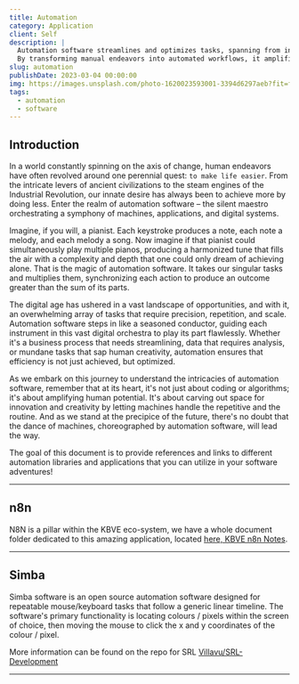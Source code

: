 ```yaml
---
title: Automation
category: Application
client: Self
description: |
  Automation software streamlines and optimizes tasks, spanning from intricate code development to diverse real-world applications like business process enhancement, data analysis, and daily repetitive functions.
  By transforming manual endeavors into automated workflows, it amplifies efficiency, reduces errors, and fosters innovation across numerous domains.
slug: automation
publishDate: 2023-03-04 00:00:00
img: https://images.unsplash.com/photo-1620023593001-3394d6297aeb?fit=fill&fill=solid&fill-color=360036&w=1400&h=700&q=75
tags:
  - automation
  - software
---
```


## Introduction

In a world constantly spinning on the axis of change, human endeavors have often revolved around one perennial quest: `to make life easier`.
From the intricate levers of ancient civilizations to the steam engines of the Industrial Revolution, our innate desire has always been to achieve more by doing less.
Enter the realm of automation software – the silent maestro orchestrating a symphony of machines, applications, and digital systems.

Imagine, if you will, a pianist. Each keystroke produces a note, each note a melody, and each melody a song. 
Now imagine if that pianist could simultaneously play multiple pianos, producing a harmonized tune that fills the air with a complexity and depth that one could only dream of achieving alone.
That is the magic of automation software. It takes our singular tasks and multiplies them, synchronizing each action to produce an outcome greater than the sum of its parts.

The digital age has ushered in a vast landscape of opportunities, and with it, an overwhelming array of tasks that require precision, repetition, and scale.
Automation software steps in like a seasoned conductor, guiding each instrument in this vast digital orchestra to play its part flawlessly.
Whether it's a business process that needs streamlining, data that requires analysis, or mundane tasks that sap human creativity, automation ensures that efficiency is not just achieved, but optimized.

As we embark on this journey to understand the intricacies of automation software, remember that at its heart, it's not just about coding or algorithms; it's about amplifying human potential.
It's about carving out space for innovation and creativity by letting machines handle the repetitive and the routine.
And as we stand at the precipice of the future, there's no doubt that the dance of machines, choreographed by automation software, will lead the way.

The goal of this document is to provide references and links to different automation libraries and applications that you can utilize in your software adventures!

---

## n8n

N8N is a pillar within the KBVE eco-system, we have a whole document folder dedicated to this amazing application, located [here, KBVE n8n Notes](https://kbve.com/application/n8n/).

---

## Simba

Simba software is an open source automation software designed for repeatable mouse/keyboard tasks that follow a generic linear timeline.
The software's primary functionality is locating colours / pixels within the screen of choice, then moving the mouse to click the x and y coordinates of the colour / pixel.

More information can be found on the repo for SRL [Villavu/SRL-Development](https://github.com/Villavu/SRL-Development)

---